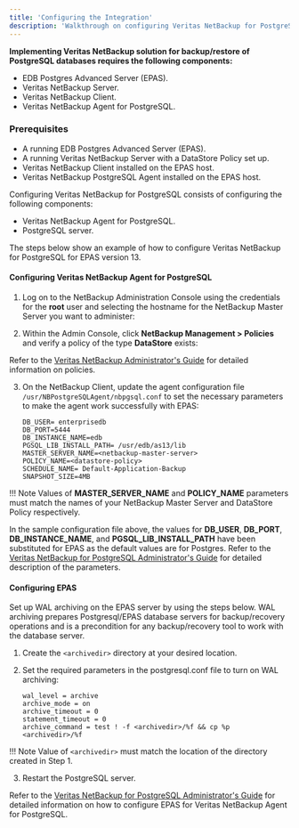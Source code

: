 ```yaml
---
title: 'Configuring the Integration'
description: 'Walkthrough on configuring Veritas NetBackup for PostgreSQL'
---
```


**Implementing Veritas NetBackup solution for backup/restore of PostgreSQL databases requires the following components:**

- EDB Postgres Advanced Server (EPAS).
- Veritas NetBackup Server.
- Veritas NetBackup Client.
- Veritas NetBackup Agent for PostgreSQL.

### Prerequisites

- A running EDB Postgres Advanced Server (EPAS).
- A running Veritas NetBackup Server with a DataStore Policy set up.
- Veritas NetBackup Client installed on the EPAS host.
- Veritas NetBackup PostgreSQL Agent installed on the EPAS host.


Configuring Veritas NetBackup for PostgreSQL consists of configuring the following components:
- Veritas NetBackup Agent for PostgreSQL.
- PostgreSQL server.

The steps below show an example of how to configure Veritas NetBackup for PostgreSQL for EPAS version 13.

#### Configuring Veritas NetBackup Agent for PostgreSQL

1. Log on to the NetBackup Administration Console using the credentials for the **root** user and selecting the hostname for the NetBackup Master Server you want to administer:

<!--
<p align="center">
    <img  src="Images/NetBackupAdminConsole.png">
</p>
-->
2. Within the Admin Console, click **NetBackup Management > Policies** and verify a policy of the type **DataStore** exists:
<!--
<p align="center">
    <img  src="Images/NetBackupDataPolicy.png">
</p>
-->
Refer to the [Veritas NetBackup Administrator's Guide](https://www.veritas.com/content/support/en_US/doc/18716246-126559472-0/v42176014-126559472) for detailed information on policies.

3.  On the NetBackup Client, update the agent configuration file `/usr/NBPostgreSQLAgent/nbpgsql.conf` to set the necessary parameters to make the agent work successfully with EPAS:
    ```
    DB_USER= enterprisedb
    DB_PORT=5444
    DB_INSTANCE_NAME=edb
    PGSQL_LIB_INSTALL_PATH= /usr/edb/as13/lib
    MASTER_SERVER_NAME=<netbackup-master-server>
    POLICY_NAME=<datastore-policy>
    SCHEDULE_NAME= Default-Application-Backup
    SNAPSHOT_SIZE=4MB
    ```

!!! Note
    Values of **MASTER_SERVER_NAME** and **POLICY_NAME** parameters must match the names of your NetBackup Master Server and DataStore Policy respectively.

In the sample configuration file above, the values for **DB_USER**, **DB_PORT**, **DB_INSTANCE_NAME**, and **PGSQL_LIB_INSTALL_PATH** have been substituted for EPAS as the default values are for Postgres.
Refer to the [Veritas NetBackup for PostgreSQL Administrator's Guide](https://www.veritas.com/content/support/en_US/doc/129277259-150015228-0/v129276458-150015228) for detailed description of the parameters.



#### Configuring EPAS

Set up WAL archiving on the EPAS server by using the steps below. WAL archiving prepares Postgresql/EPAS database servers for backup/recovery operations and is a precondition for any backup/recovery tool to work with the database server.

1.	Create the `<archivedir>` directory at your desired location.

2.	Set the required parameters in the postgresql.conf file to turn on WAL archiving:
    ```
    wal_level = archive
    archive_mode = on
    archive_timeout = 0
    statement_timeout = 0
    archive_command = test ! -f <archivedir>/%f && cp %p <archivedir>/%f
    ```

!!! Note
    Value of `<archivedir>` must match the location of the directory created in Step 1.

3.	Restart the PostgreSQL server.

Refer to the [Veritas NetBackup for PostgreSQL Administrator's Guide](https://www.veritas.com/content/support/en_US/doc/129277259-150015228-0/v129903049-150015228) for detailed information on how to configure EPAS for Veritas NetBackup Agent for PostgreSQL.

